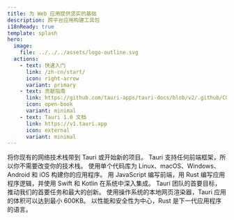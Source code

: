 ```yaml
---
title: 为 Web 应用提供坚实的基础
description: 跨平台应用构建工具包
i18nReady: true
template: splash
hero:
  image:
    file: ../../../assets/logo-outline.svg
  actions:
    - text: 快速入门
      link: /zh-cn/start/
      icon: right-arrow
      variant: primary
    - text: 贡献指南
      link: https://github.com/tauri-apps/tauri-docs/blob/v2/.github/CONTRIBUTING.md
      icon: open-book
      variant: minimal
    - text: Tauri 1.0 文档
      link: https://v1.tauri.app
      icon: external
      variant: minimal
---
```



<div class="hero-bg">
  <div class="bg-logo"></div>
  <div class="bg-grad"></div>
  <div class="bg-grad-red"></div>
</div>

<CardGrid stagger>
  <Card title="独立于前端" icon="rocket">
    将你现有的网络技术栈带到 Tauri 或开始新的项目。 Tauri
    支持任何前端框架，所以你不需要改变你的技术栈。
  </Card>
  <Card title="跨平台" icon="rocket">
    使用单个代码库为 Linux、macOS、Windows、Android 和 iOS 构建你的应用程序。
  </Card>
  <Card title="进程间通讯" icon="rocket">
    用 JavaScript 编写前端，用 Rust 编写应用程序逻辑，并使用 Swift 和 Kotlin
    在系统中深入集成。
  </Card>
  <Card title="高安全性" icon="rocket">
    Tauri 团队的首要目标，推动我们的首要任务和最大的创新。
  </Card>
  <Card title="最小化体积" icon="rocket">
    使用操作系统的本地网页渲染器，Tauri 应用的体积可以达到最小 600KB。
  </Card>
  <Card title="由 Rust 驱动" icon="rocket">
    以性能和安全性为中心，Rust 是下一代应用程序的语言。
  </Card>
</CardGrid>
